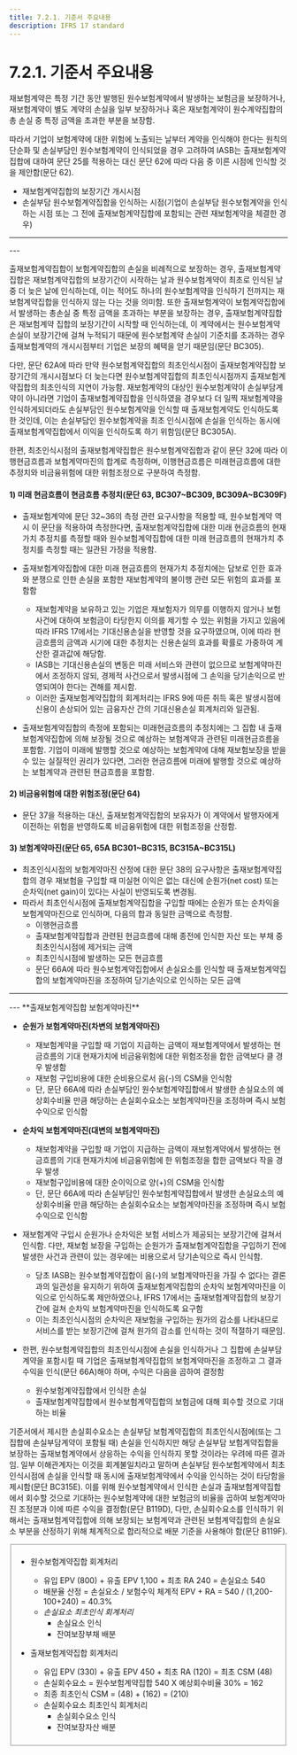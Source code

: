 ```yaml
---
title: 7.2.1. 기준서 주요내용
description: IFRS 17 standard
---
```


# 7.2.1. 기준서 주요내용

재보험계약은 특정 기간 동안 발행된 원수보험계약에서 발생하는 보험금을 보장하거나, 재보험계약이 별도 계약의 손실을 일부 보장하거나 혹은 재보험계약이 원수계약집합의 총 손실 중 특정 금액을 초과한 부분을 보장함.&#x20;

따라서 기업이 보험계약에 대한 위험에 노출되는 날부터 계약을 인식해야 한다는 원칙의 단순화 및 손실부담인 원수보험계약이 인식되었을 경우 고려하여 IASB는 출재보험계약집합에 대하여 문단 25를 적용하는 대신 문단 62에 따라 다음 중 이른 시점에 인식할 것을 제안함(문단 62).&#x20;

* 재보험계약집합의 보장기간 개시시점&#x20;
* 손실부담 원수보험계약집합을 인식하는 시점(기업이 손실부담 원수보험계약을 인식하는 시점 또는 그 전에 출재보험계약집합에 포함되는 관련 재보험계약을 체결한 경우)  &#x20;

---
<CenterImg src="/ifrs/그림7-7.png" caption="[출재보험계약집합 최초인식시점]" width="500" />
---

출재보험계약집합이 보험계약집합의 손실을 비례적으로 보장하는 경우, 출재보험계약집합은 재보험계약집합의 보장기간이 시작하는 날과 원수보험계약이 최초로 인식된 날 중 더 늦은 날에 인식하는데, 이는 적어도 하나의 원수보험계약을 인식하기 전까지는 재보험계약집합을 인식하지 않는 다는 것을 의미함. 또한 출재보험계약이 보험계약집합에서 발생하는 총손실 중 특정 금액을 초과하는 부분을 보장하는 경우, 출재보험계약집합은 재보험계약 집합의 보장기간이 시작할 때 인식하는데, 이 계약에서는 원수보험계약 손실이 보장기간에 걸쳐 누적되기 때문에 원수보험계약 손실이 기준치를 초과하는 경우 출재보험계약의 개시시점부터 기업은 보장의 혜택을 얻기 때문임(문단 BC305). &#x20;

다만, 문단 62A에 따라 만약 원수보험계약집합의 최초인식시점이 출재보험계약집합 보장기간의 개시시점보다 더 늦는다면 원수보험계약집합의 최초인식시점까지 출재보험계약집합의 최초인식의 지연이 가능함. 재보험계약의 대상인 원수보험계약이 손실부담계약이 아니라면 기업이 출재보험계약집합을 인식하였을 경우보다 더 일찍 재보험계약을 인식하게되더라도 손실부담인 원수보험계약을 인식할 때 출재보험계약도 인식하도록 한 것인데, 이는 손실부담인 원수보험계약을 최초 인식시점에 손실을 인식하는 동시에 출재보험계약집합에서 이익을 인식하도록 하기 위함임(문단 BC305A).&#x20;

한편, 최초인식시점의 출재보험계약집합은 원수보험계약집합과 같이 문단 32에 따라 이행현금흐름과 보험계약마진의 합계로 측정하며, 이행현금흐름은 미래현금흐름에 대한 추정치와 비금융위험에 대한 위험조정으로 구분하여 측정함.&#x20;

#### 1) 미래 현금흐름이 현금흐름 추정치(문단 63,  BC307\~BC309, BC309A\~BC309F)

* 출재보험계약에 문단 32\~36의 측정 관련 요구사항을 적용할 때, 원수보험계약 역시 이 문단을 적용하여 측정한다면, 출재보험계약집합에 대한 미래 현금흐름의 현재가치 추정치를 측정할 때와 원수보험계약집합에 대한 미래 현금흐름의 현재가치 추정치를 측정할 때는 일관된 가정을 적용함.&#x20;
*   출재보험계약집합에 대한 미래 현금흐름의 현재가치 추정치에는 담보로 인한 효과와 분쟁으로 인한 손실을 포함한 재보험계약의 불이행 관련 모든 위험의 효과를 포함함&#x20;

    * 재보험계약을 보유하고 있는 기업은 재보험자가 의무를 이행하지 않거나 보험사건에 대하여 보험금이 타당한지 이의를 제기할 수 있는 위험을 가지고 있음에 따라 IFRS 17에서는 기대신용손실을 반영할 것을 요구하였으며, 이에 따라 현금흐름의 금액과 시기에 대한 추정치는 신용손실의 효과를 확률로 가중하여 계산한 결과값에 해당함.
    * IASB는 기대신용손실의 변동은 미래 서비스와 관련이 없으므로 보험계약마진에서 조정하지 않되, 경제적 사건으로서 발생시점에 그 손익을 당기손익으로 반영되여야 한다는 견해를 제시함.&#x20;
    * 이러한 출재보험계약집합의 회계처리는 IFRS 9에 따른 취득 혹은 발생시점에 신용이 손상되어 있는 금융자산 간의 기대신용손실 회계처리와 일관됨.&#x20;

* 출재보험계약집합의 측정에 포함되는 미래현금흐름의 추정치에는 그 집합 내 출재보험계약집합에 의해 보장될 것으로 예상하는 보험계약과 관련된 미래현금흐름을 포함함. 기업이 미래에 발행할 것으로 예상하는 보험계약에 대해 재보험보장을 받을 수 있는 실질적인 권리가 있다면, 그러한 현금흐름에 미래에 발행할 것으로 예상하는 보험계약과 관련된 현금흐름을 포함함.

#### 2) 비금융위험에 대한 위험조정(문단 64)

* 문단 37을 적용하는 대신, 출재보험계약집합의 보유자가 이 계약에서 발행자에게 이전하는 위험을 반영하도록 비금융위험에 대한 위험조정을 산정함.&#x20;

#### 3) 보험계약마진(문단 65, 65A BC301\~BC315, BC315A\~BC315L)

* 최초인식시점의 보험계약마진 산정에 대한 문단 38의 요구사항은 출재보험계약집합의 경우 재보험을 구입할 때 미실현 이익은 없는 대신에 순원가(net cost) 또는 순차익(net gain)이 있다는 사실이 반영되도록 변경됨.
* 따라서 최초인식시점에 출재보험계약집합을 구입할 때에는 순원가 또는 순차익을 보험계약마진으로 인식하며, 다음의 합과 동일한 금액으로 측정함.
  * 이행현금흐름
  * 출재보험계약집합과 관련된 현금흐름에 대해 종전에 인식한 자산 또는 부채 중 최초인식시점에 제거되는 금액&#x20;
  * 최초인식시점에 발생하는 모든 현금흐름
  * 문단 66A에 따라 원수보험계약집합에서 손실요소를 인식할 때 출재보험계약집합의 보험계약마진을 조정하여 당기손익으로 인식하는 모든 금액&#x20;

---
<CenterImg src="/ifrs/그림7-8.png" width="600" />
---

<Callout severity="success">
**출재보험계약집합 보험계약마진**&#x20;

*   **순원가 보험계약마진(차변의 보험계약마진)**&#x20;

    * 재보험계약을 구입할 때 기업이 지급하는 금액이 재보험계약에서 발생하는 현금흐름의 기대 현재가치에 비금융위험에 대한 위험조정을 합한 금액보다 클 경우 발생함&#x20;
    * 재보험 구입비용에 대한 순비용으로서 음(-)의 CSM을 인식함 &#x20;
    * 단, 문단 66A에 따라 손실부담인 원수보험계약집합에서 발생한 손실요소의 예상회수비율 만큼 해당하는 손실회수요소는 보험계약마진을 조정하며 즉시 보험수익으로 인식함 &#x20;


* **순차익 보험계약마진(대변의 보험계약마진)**
  * 채보험계약을 구입할 때 기업이 지급하는 금액이 재보험계약에서 발생하는 현금흐름의 기대 현재가치에 비금융위험에 한 위험조정을 합한 금액보다 작을 경우 발생&#x20;
  * 재보험구입비용에 대한 순이익으로 양(+)의 CSM을 인식함  &#x20;
  * 단, 문단 66A에 따라 손실부담인 원수보험계약집합에서 발생한 손실요소의 예상회수비율 만큼 해당하는 손실회수요소는 보험계약마진을 조정하며 즉시 보험수익으로 인식함&#x20;
</Callout>

*   재보험계약 구입시 순원가나 순차익은 보험 서비스가 제공되는 보장기간에 걸쳐서 인식함. 다만, 재보험 보장을 구입하는 순원가가  출재보험계약집합을 구입하기 전에 발생한 사건과 관련이 있는 경우에는 비용으로서 당기손익으로 즉시 인식함.
    * 당초 IASB는 원수보험계약집합이 음(-)의 보험계약마진을 가질 수 없다는 결론과의 일관성을 유지하기 위하여 출재보험계약집합의 순차익 보험계약마진을 이익으로 인식하도록 제안하였으나, IFRS 17에서는 출재보험계약집합의 보장기간에 걸쳐 순차익 보험계약마진을 인식하도록 요구함&#x20;
    * 이는 최초인식시점의 순차익은 재보험을 구입하는 원가의 감소를 나타내므로 서비스를 받는 보장기간에 걸쳐 원가의 감소를 인식하는 것이 적절하기 때문임.&#x20;

* 한편, 원수보험계약집합의 최초인식시점에 손실을 인식하거나 그 집합에 손실부담계약을 포함시킬 때 기업은 출재보험계약집합의 보험계약마진을 조정하고 그 결과수익을 인식(문단 66A)해야 하며, 수익은 다음을 곱하여 결정함&#x20;
  * 원수보험계약집합에서 인식한 손실
  * 출재보험계약집합에서 원수보험계약집합의 보험금에 대해 회수할 것으로 기대하는 비율&#x20;

기준서에서 제시한 손실회수요소는 손실부담 보험계약집합의 최초인식시점에(또는 그 집합에 손실부담계약이 포함될 때) 손실을 인식하지만 해당 손실부담 보험계약집합을 보장하는 출재보험계약에서 상응하는 수익을 인식하지 못할 것이라는 우려에 따른 결과임. 일부 이해관계자는 이것을 회계불일치라고 말하며 손실부담 원수보험계약에서 최초인식시점에 손실을 인식할 때 동시에 출재보험계약에서 수익을 인식하는 것이 타당함을 제시함(문단 BC315E). 이를 위해 원수보험계약에서 인식한 손실과 출재보험계약집합에서 회수할 것으로 기대하는 원수보험계약에 대한 보험금의 비율을 곱하여 보험계약마진 조정분과 이에 따른 수익을 결정함(문단 B119D), 다만, 손실회수요소를 인식하기 위해서는 출재보험계약집합에 의해 보장되는 보험계약과 관련된 보험계약집합의 손실요소 부분을 산정하기 위해 체계적으로 합리적으로 배분 기준을 사용해야 함(문단 B119F).

<Fieldset legend="[참 고] 손실회수요소 최초측정 회계처리" toggleable>

<CenterImg src="/ifrs/재보험1.png" width="700" />

 * 원수보험계약집합 회계처리&#x20;
   * 유입 EPV (800) + 유출 EPV 1,100 + 최초 RA 240 = 손실요소 540
   * 배분율 산정 = 손실요소 / 보험수익 체계적 EPV + RA = 540 / (1,200-100+240) = 40.3%&#x20;
   * _손실요소 최초인식 회계처리_&#x20;
     * 손실요소 인식     <CenterImg src="/ifrs/ref7-1 1.png" alt="" width="350" />&#x20;
     * 잔여보장부채 배분 <CenterImg src="/ifrs/ref7-1 2.png" alt="" width="350" />&#x20;

 * 출재보험계약집합 회계처리&#x20;
   * 유입 EPV (330) + 유출 EPV 450 + 최초 RA (120) = 최초 CSM (48)
   * 손실회수요소 = 원수보험계약집합 540 X 예상회수비율 30% = 162
   * 최종 최초인식 CSM = (48) + (162) = (210)&#x20;
   * 손실회수요소 최초인식 회계처리&#x20;
     * 손실회수요소 인식 <CenterImg src="/ifrs/ref7-1 3.png" alt="" width="350" />&#x20;
     * 잔여보장자산 배분 <CenterImg src="/ifrs/ref7-1 4.png" alt="" width="350" />&#x20;

</Fieldset>
